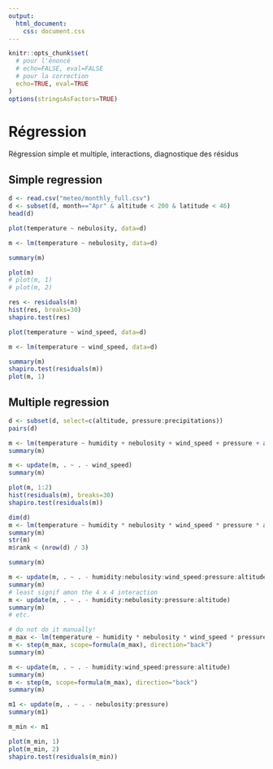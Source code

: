 ```yaml
---
output: 
  html_document: 
    css: document.css
---
```

```r
knitr::opts_chunk$set(
  # pour l'énoncé
  # echo=FALSE, eval=FALSE
  # pour la correction
  echo=TRUE, eval=TRUE
)
options(stringsAsFactors=TRUE)
```

# Régression

Régression simple et multiple, interactions, diagnostique des résidus

## Simple regression

```r
d <- read.csv("meteo/monthly_full.csv")
d <- subset(d, month=="Apr" & altitude < 200 & latitude < 46)
head(d)

plot(temperature ~ nebulosity, data=d)

m <- lm(temperature ~ nebulosity, data=d)

summary(m)

plot(m)
# plot(m, 1)
# plot(m, 2)

res <- residuals(m)
hist(res, breaks=30)
shapiro.test(res)
```

```r
plot(temperature ~ wind_speed, data=d)

m <- lm(temperature ~ wind_speed, data=d)

summary(m)
shapiro.test(residuals(m))
plot(m, 1)
```


## Multiple regression

```r
d <- subset(d, select=c(altitude, pressure:precipitations))
pairs(d)

m <- lm(temperature ~ humidity + nebulosity + wind_speed + pressure + altitude, data=d)
summary(m)

m <- update(m, . ~ . - wind_speed)
summary(m)

plot(m, 1:2)
hist(residuals(m), breaks=30)
shapiro.test(residuals(m))
```

```r
dim(d)
m <- lm(temperature ~ humidity * nebulosity * wind_speed * pressure * altitude, data=d)
summary(m)
str(m)
m$rank < (nrow(d) / 3)

summary(m)

m <- update(m, . ~ . - humidity:nebulosity:wind_speed:pressure:altitude)
summary(m)
# least signif amon the 4 x 4 interaction
m <- update(m, . ~ . - humidity:nebulosity:pressure:altitude)
summary(m)
# etc.

# do not do it manually!
m_max <- lm(temperature ~ humidity * nebulosity * wind_speed * pressure * altitude, data=d)
m <- step(m_max, scope=formula(m_max), direction="back")
summary(m)

m <- update(m, . ~ . - humidity:wind_speed:pressure:altitude)
summary(m)
m <- step(m, scope=formula(m_max), direction="back")
summary(m)

m1 <- update(m, . ~ . - nebulosity:pressure)
summary(m1)

m_min <- m1

plot(m_min, 1)
plot(m_min, 2)
shapiro.test(residuals(m_min))
```

